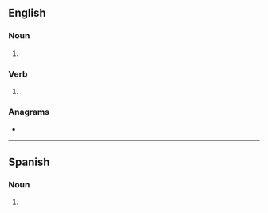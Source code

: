 ==English==

===Noun===
{{head|en|noun form}}

# {{plural of|wone|lang=en}}

===Verb===
{{head|en|verb form}}

# {{en-third-person singular of|wone}}

===Anagrams===
* {{anagrams|en|a=enosw|Owens|Snowe|owsen|sowen|swone}}

----

==Spanish==

===Noun===
{{head|es|noun form|g=m-p}}

# {{plural of|won|lang=es}}